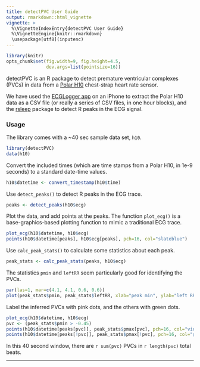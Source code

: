 ```yaml
---
title: detectPVC User Guide
output: rmarkdown::html_vignette
vignette: >
  %\VignetteIndexEntry{detectPVC User Guide}
  %\VignetteEngine{knitr::rmarkdown}
  \usepackage[utf8](inputenc)
---
```


```r
library(knitr)
opts_chunk$set(fig.width=9, fig.height=4.5,
               dev.args=list(pointsize=16))
```


detectPVC is an R package to detect premature ventricular complexes (PVCs) in data from a [Polar
H10](https://www.polar.com/us-en/sensors/h10-heart-rate-sensor) chest-strap heart rate sensor.

We have used the [ECGLogger app](https://www.ecglogger.com/) on an iPhone
to extract the Polar H10 data as a CSV file (or really a series of CSV
files, in one hour blocks), and the [rsleep](https://rsleep.org/)
package to detect R peaks in the ECG signal.


### Usage

The library comes with a ~40 sec sample data set, `h10`.

```r
library(detectPVC)
data(h10)
```

Convert the included times (which are time stamps from a Polar H10, in
1e-9 seconds) to a standard date-time values.

```r
h10$datetime <- convert_timestamp(h10$time)
```


Use `detect_peaks()` to detect R peaks in the ECG trace.

```r
peaks <- detect_peaks(h10$ecg)
```

Plot the data, and add points at the peaks. The function
`plot_ecg()` is a base-graphics-based plotting function to mimic a
traditional ECG trace.

```r
plot_ecg(h10$datetime, h10$ecg)
points(h10$datetime[peaks], h10$ecg[peaks], pch=16, col="slateblue")
```

Use `calc_peak_stats()` to calculate some statistics about each peak.

```r
peak_stats <- calc_peak_stats(peaks, h10$ecg)
```

The statistics `pmin` and `leftRR` seem particularly good for
identifying the PVCs.

```r
par(las=1, mar=c(4.1, 4.1, 0.6, 0.6))
plot(peak_stats$pmin, peak_stats$leftRR, xlab="peak min", ylab="left RR")
```

Label the inferred PVCs with pink dots, and the others with green
dots.

```r
plot_ecg(h10$datetime, h10$ecg)
pvc <- (peak_stats$pmin > -0.45)
points(h10$datetime[peaks[pvc]], peak_stats$pmax[pvc], pch=16, col="violetred")
points(h10$datetime[peaks[!pvc]], peak_stats$pmax[!pvc], pch=16, col="green3")
```

In this 40 second window, there are `r sum(pvc)` PVCs in `r length(pvc)` total beats.

---
